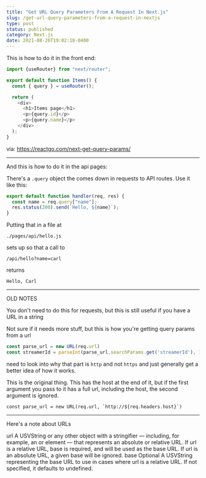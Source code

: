 ```yaml
---
title: "Get URL Query Parameters From A Request In Next.js"
slug: /get-url-query-parameters-from-a-request-in-nextjs
type: post
status: published
category: Next.js
date: 2021-08-26T19:02:18-0400
---
```


This is how to do it in the front end:

```javascript
import {useRouter} from "next/router";

export default function Items() {
  const { query } = useRouter();

  return (
    <div>
      <h1>Items page</h1>
      <p>{query.id}</p>
      <p>{query.name}</p>
    </div>
  );
}
```

via: https://reactgo.com/next-get-query-params/


---

And this is how to do it in the api pages:

There's a `.query` object the comes down in requests to API routes. Use it like this:

```jsx
export default function handler(req, res) {
  const name = req.query["name"];
  res.status(200).send(`Hello, ${name}`);
}
```

Putting that in a file at 

```
./pages/api/hello.js
```

sets up so that a call to 

```
/api/hello?name=carl
```

returns

```
Hello, Carl
```



---

OLD NOTES

You don't need to do this for requests, but this is still useful if you have a URL in a string


Not sure if it needs more stuff, but this is how you're getting query params from a url

```jsx
const parse_url = new URL(req.url)
const streamerId = parseInt(parse_url.searchParams.get('streamerId'), 10)
```

need to look into why that part is `http` and not `https` and just generally get a better idea of how it works. 


This is the original thing. This has the host at the end of it, but if the first argument you pass to it has a full url, including the host, the second argument is ignored. 

```
const parse_url = new URL(req.url, `http://${req.headers.host}`)
```

--- 

Here's a note about URLs

url
A USVString or any other object with a stringifier — including, for example, an <a> or <area> element — that represents an absolute or relative URL. If url is a relative URL, base is required, and will be used as the base URL. If url is an absolute URL, a given base will be ignored.
base Optional
A USVString representing the base URL to use in cases where url is a relative URL. If not specified, it defaults to undefined.


